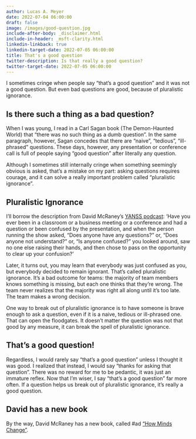 ```yaml
---
author: Lucas A. Meyer
date: 2022-07-04 06:00:00
draft: false
image: /images/good-question.jpg
include-after-body: _disclaimer.html
include-in-header: _msft-clarity.html
linkedin-linkback: true
linkedin-target-date: 2022-07-05 06:00:00
title: That's a good question
twitter-description: Is that really a good question?
twitter-target-date: 2022-07-05 06:00:00
---
```


I sometimes cringe when people say "that's a good question" and it was not a good question. But even bad questions are good, because of pluralistic ignorance.

## Is there such a thing as a bad question?

When I was young, I read in a Carl Sagan book (The Demon-Haunted World) that "there was no such thing as a dumb question". In the same paragraph, however, Sagan concedes that there are "naive", "tedious", "ill-phrased" questions. These days, however, any presentation or conference call is full of people saying "good question" after literally any question.

Although I sometimes still internally cringe when something seemingly obvious is asked, that's a mistake on my part: asking questions requires courage, and it can solve a really important problem called "pluralistic ignorance".

## Pluralistic Ignorance

I'll borrow the description from David McRaney's [YANSS podcast](https://youarenotsosmart.com/2019/07/02/yanss-157-the-psychology-behind-why-people-dont-speak-out-against-and-even-defend-norms-they-secretly-despise/): 'Have you ever been in a classroom or a business meeting or a conference and had a question or been confused by the presentation, and when the person running the show asked, “Does anyone have any questions?” or, “Does anyone not understand?” or, “Is anyone confused?” you looked around, saw no one else raising their hands, and then chose to pass on the opportunity to clear up your confusion?'

Later, it turns out, you may learn that everybody was just confused as you, but everybody decided to remain ignorant. That's called pluralistic ignorance. It's a bad outcome for teams: the majority of team members knows something is missing, but each one thinks that they're wrong. The team never realizes that the majority was right all along until it's too late. The team makes a wrong decision.

One way to break out of pluralistic ignorance is to have someone is brave enough to ask a question, even if it is a naive, tedious or ill-phrased one. That can open the floodgates. It doesn't matter the question was not that good by any measure, it can break the spell of pluralistic ignorance.

## That's a good question!

Regardless, I would rarely say "that's a good question" unless I thought it was good. I realized that instead, I would say "thanks for asking that question". There was no reward for me to be pedantic, it was just an immature reflex. Now that I'm wiser, I say "that's a good question" far more often. If a question helps us break out of pluralistic ignorance, it's really a good question.

## David has a new book

By the way, David McRaney has a new book, called #ad ["How Minds Change"](https://amzn.to/3ngwPtH).

